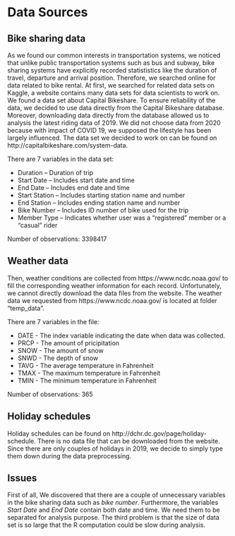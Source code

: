 # Data Sources

## Bike sharing data

As we found our common interests in transportation systems, we noticed that unlike public transportation systems such as bus and subway, bike sharing systems have explicitly recorded statististics like the duration of travel, departure and arrival position. Therefore, we searched online for data related to bike rental. At first, we searched for related data sets on Kaggle, a website contains many data sets for data scientists to work on. We found a data set about Capital Bikeshare. To ensure reliability of the data, we decided to use data directly from the Capital Bikeshare database. Moreover, downloading data directly from the database allowed us to analysis the latest riding data of 2019. We did not choose data from 2020 because with impact of COVID 19, we supposed the lifestyle has been largely influenced. The data set we decided to work on can be found on http://capitalbikeshare.com/system-data.

There are 7 variables in the data set:

* Duration – Duration of trip
* Start Date – Includes start date and time
* End Date – Includes end date and time
* Start Station – Includes starting station name and number
* End Station – Includes ending station name and number
* Bike Number – Includes ID number of bike used for the trip
* Member Type – Indicates whether user was a "registered" member or a "casual" rider

Number of observations: 3398417



## Weather data

Then, weather conditions are collected from https://www.ncdc.noaa.gov/ to fill the corresponding weather information for each record. Unfortunately, we cannot directly download the data files from the website. The weather data we requested from https://www.ncdc.noaa.gov/ is located at folder "temp_data".

There are 7 variables in the file:

* DATE - The index variable indicating the date when data was collected.
* PRCP - The amount of pricipitation
* SNOW - The amount of snow
* SNWD - The depth of snow
* TAVG - The average temperature in Fahrenheit
* TMAX - The maximum temperature in Fahrenheit
* TMIN - The minimum temperature in Fahrenheit

Number of observations: 365

## Holiday schedules

Holiday schedules can be found on http://dchr.dc.gov/page/holiday-schedule. There is no data file that can be downloaded from the website. Since there are only couples of holidays in 2019, we decide to simply type them down during the data preprocessing.

## Issues

First of all, We discovered that there are a couple of unnecessary variables in the bike sharing data such as *bike number*. Furthermore, the variables *Start Date* and *End Date* contain both date and time. We need them to be separated for analysis purpose. The third problem is that the size of data set is so large that the R computation could be slow during analysis. 